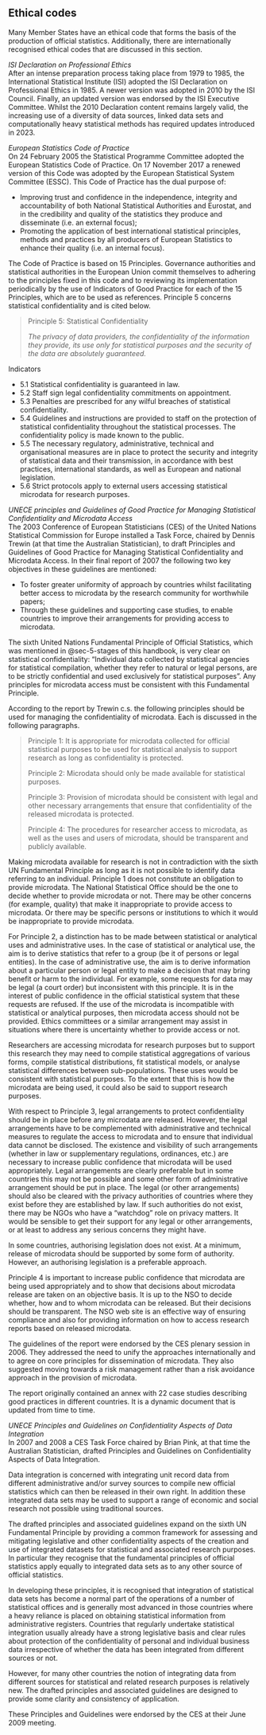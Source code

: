 ## Ethical codes

Many Member States have an ethical code that forms the basis of the production of official statistics. Additionally, there are internationally recognised ethical codes that are discussed in this section.

*ISI Declaration on Professional Ethics*\
After an intense preparation process taking place from 1979 to 1985, the International Statistical Institute (ISI) adopted the ISI Declaration on Professional Ethics in 1985. A newer version was adopted in 2010 by the ISI Council. Finally, an updated version was endorsed by the ISI Executive Committee. Whilst the 2010 Declaration content remains largely valid, the increasing use of a diversity of data sources, linked data sets and computationally heavy statistical methods has required updates introduced in 2023.

*European Statistics Code of Practice*\
On 24 February 2005 the Statistical Programme Committee adopted the European Statistics Code of Practice. On 17 November 2017 a renewed version of this Code was adopted by the European Statistical System Committee (ESSC). This Code of Practice has the dual purpose of:

-   Improving trust and confidence in the independence, integrity and accountability of both National Statistical Authorities and Eurostat, and in the credibility and quality of the statistics they produce and disseminate (i.e. an external focus);
-   Promoting the application of best international statistical principles, methods and practices by all producers of European Statistics to enhance their quality (i.e. an internal focus).

The Code of Practice is based on 15 Principles. Governance authorities and statistical authorities in the European Union commit themselves to adhering to the principles fixed in this code and to reviewing its implementation periodically by the use of Indicators of Good Practice for each of the 15 Principles, which are to be used as references. Principle 5 concerns statistical confidentiality and is cited below.

> Principle 5: Statistical Confidentiality
> 
> *The privacy of data providers, the confidentiality of the information they provide, its use only for statistical purposes and the security of the data are absolutely guaranteed.*

Indicators

- 5.1 Statistical confidentiality is guaranteed in law.
- 5.2 Staff sign legal confidentiality commitments on appointment.
- 5.3 Penalties are prescribed for any wilful breaches of statistical confidentiality.
- 5.4 Guidelines and instructions are provided to staff on the protection of statistical confidentiality throughout the statistical processes. The confidentiality policy is made known to the public.
- 5.5 The necessary regulatory, administrative, technical and organisational measures are in place to protect the security and integrity of statistical data and their transmission, in accordance with best practices, international standards, as well as European and national legislation.
- 5.6 Strict protocols apply to external users accessing statistical microdata for research purposes.

*UNECE principles and Guidelines of Good Practice for Managing Statistical Confidentiality and Microdata Access*\
The 2003 Conference of European Statisticians (CES) of the United Nations Statistical Commission for Europe installed a Task Force, chaired by Dennis Trewin (at that time the Australian Statistician), to draft Principles and Guidelines of Good Practice for Managing Statistical Confidentiality and Microdata Access. In their final report of 2007 the following two key objectives in these guidelines are mentioned:

-   To foster greater uniformity of approach by countries whilst facilitating better access to microdata by the research community for worthwhile papers;
-   Through these guidelines and supporting case studies, to enable countries to improve their arrangements for providing access to microdata.

The sixth United Nations Fundamental Principle of Official Statistics, which was mentioned in @sec-5-stages of this handbook, is very clear on statistical confidentiality: "Individual data collected by statistical agencies for statistical compilation, whether they refer to natural or legal persons, are to be strictly confidential and used exclusively for statistical purposes". Any principles for microdata access must be consistent with this Fundamental Principle.

According to the report by Trewin c.s. the following principles should be used for managing the confidentiality of microdata. Each is discussed in the following paragraphs.

> Principle 1: It is appropriate for microdata collected for official statistical purposes to be used for statistical analysis to support research as long as confidentiality is protected.
>
> Principle 2: Microdata should only be made available for statistical purposes.
>
> Principle 3: Provision of microdata should be consistent with legal and other necessary arrangements that ensure that confidentiality of the released microdata is protected.
>
> Principle 4: The procedures for researcher access to microdata, as well as the uses and users of microdata, should be transparent and publicly available.

Making microdata available for research is not in contradiction with the sixth UN Fundamental Principle as long as it is not possible to identify data referring to an individual. Principle 1 does not constitute an obligation to provide microdata. The National Statistical Office should be the one to decide whether to provide microdata or not. There may be other concerns (for example, quality) that make it inappropriate to provide access to microdata. Or there may be specific persons or institutions to which it would be inappropriate to provide microdata.

For Principle 2, a distinction has to be made between statistical or analytical uses and administrative uses. In the case of statistical or analytical use, the aim is to derive statistics that refer to a group (be it of persons or legal entities). In the case of administrative use, the aim is to derive information about a particular person or legal entity to make a decision that may bring benefit or harm to the individual. For example, some requests for data may be legal (a court order) but inconsistent with this principle. It is in the interest of public confidence in the official statistical system that these requests are refused. If the use of the microdata is incompatible with statistical or analytical purposes, then microdata access should not be provided. Ethics committees or a similar arrangement may assist in situations where there is uncertainty whether to provide access or not.

Researchers are accessing microdata for research purposes but to support this research they may need to compile statistical aggregations of various forms, compile statistical distributions, fit statistical models, or analyse statistical differences between sub-populations. These uses would be consistent with statistical purposes. To the extent that this is how the microdata are being used, it could also be said to support research purposes.

With respect to Principle 3, legal arrangements to protect confidentiality should be in place before any microdata are released. However, the legal arrangements have to be complemented with administrative and technical measures to regulate the access to microdata and to ensure that individual data cannot be disclosed. The existence and visibility of such arrangements (whether in law or supplementary regulations, ordinances, etc.) are necessary to increase public confidence that microdata will be used appropriately. Legal arrangements are clearly preferable but in some countries this may not be possible and some other form of administrative arrangement should be put in place. The legal (or other arrangements) should also be cleared with the privacy authorities of countries where they exist before they are established by law. If such authorities do not exist, there may be NGOs who have a "watchdog" role on privacy matters. It would be sensible to get their support for any legal or other arrangements, or at least to address any serious concerns they might have.

In some countries, authorising legislation does not exist. At a minimum, release of microdata should be supported by some form of authority. However, an authorising legislation is a preferable approach.

Principle 4 is important to increase public confidence that microdata are being used appropriately and to show that decisions about microdata release are taken on an objective basis. It is up to the NSO to decide whether, how and to whom microdata can be released. But their decisions should be transparent. The NSO web site is an effective way of ensuring compliance and also for providing information on how to access research reports based on released microdata.

The guidelines of the report were endorsed by the CES plenary session in 2006. They addressed the need to unify the approaches internationally and to agree on core principles for dissemination of microdata. They also suggested moving towards a risk management rather than a risk avoidance approach in the provision of microdata.

The report originally contained an annex with 22 case studies describing good practices in different countries. It is a dynamic document that is updated from time to time.

*UNECE Principles and Guidelines on Confidentiality Aspects of Data Integration*\
In 2007 and 2008 a CES Task Force chaired by Brian Pink, at that time the Australian Statistician, drafted Principles and Guidelines on Confidentiality Aspects of Data Integration.

Data integration is concerned with integrating unit record data from different administrative and/or survey sources to compile new official statistics which can then be released in their own right. In addition these integrated data sets may be used to support a range of economic and social research not possible using traditional sources.

The drafted principles and associated guidelines expand on the sixth UN Fundamental Principle by providing a common framework for assessing and mitigating legislative and other confidentiality aspects of the creation and use of integrated datasets for statistical and associated research purposes. In particular they recognise that the fundamental principles of official statistics apply equally to integrated data sets as to any other source of official statistics.

In developing these principles, it is recognised that integration of statistical data sets has become a normal part of the operations of a number of statistical offices and is generally most advanced in those countries where a heavy reliance is placed on obtaining statistical information from administrative registers. Countries that regularly undertake statistical integration usually already have a strong legislative basis and clear rules about protection of the confidentiality of personal and individual business data irrespective of whether the data has been integrated from different sources or not.

However, for many other countries the notion of integrating data from different sources for statistical and related research purposes is relatively new. The drafted principles and associated guidelines are designed to provide some clarity and consistency of application.

These Principles and Guidelines were endorsed by the CES at their June 2009 meeting.

